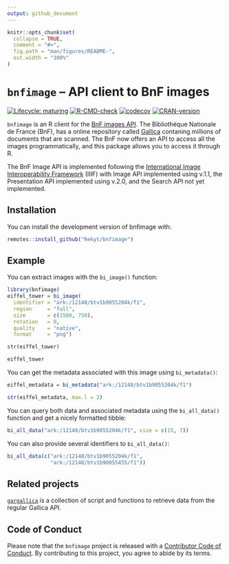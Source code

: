 ```yaml
---
output: github_document
---
```


<!-- README.md is generated from README.Rmd. Please edit that file -->

```r
knitr::opts_chunk$set(
  collapse = TRUE,
  comment = "#>",
  fig.path = "man/figures/README-",
  out.width = "100%"
)
```

# `bnfimage` – API client to BnF images

<!-- badges: start -->
[![Lifecycle: maturing](https://img.shields.io/badge/lifecycle-maturing-blue.svg)](https://lifecycle.r-lib.org/articles/stages.html#maturing)
[![R-CMD-check](https://github.com/Rekyt/bnfimage/workflows/R-CMD-check/badge.svg)](https://github.com/Rekyt/bnfimage/actions)
[![codecov](https://codecov.io/gh/Rekyt/bnfimage/branch/master/graph/badge.svg)](https://codecov.io/gh/Rekyt/bnfimage)
[![CRAN-version](https://www.r-pkg.org/badges/version/bnfimage)](https://cran.r-project.org/package=bnfimage)
<!-- badges: end -->

`bnfimage` is an R client for the [BnF images API](http://api.bnf.fr/api-iiif-de-recuperation-des-images-de-gallica).
The Bibliothèque Nationale de France (BnF), has a online repository called [Gallica](https://gallica.bnf.fr/) contaning millions of documents that are scanned. The BnF now offers an API to access all the images programmatically, and this package allows you to access it through R.

The BnF Image API is implemented following the [International Image Interoperability Framework](https://iiif.io/) (IIIF) with Image API implemented using v.1.1, the Presentation API implemented using v.2.0, and the Search API not yet implemented.

## Installation

You can install the development version of bnfimage with:

``` r
remotes::install_github("Rekyt/bnfimage")
```

## Example

You can extract images with the `bi_image()` function:

```r
library(bnfimage)
eiffel_tower = bi_image(
  identifier = "ark:/12148/btv1b9055204k/f1",
  region     = "full",
  size       = c(1500, 750),
  rotation   = 0,
  quality    = "native",
  format     = "png")

str(eiffel_tower)

eiffel_tower
```

You can get the metadata associated with this image using `bi_metadata()`:

```r
eiffel_metadata = bi_metadata("ark:/12148/btv1b9055204k/f1")

str(eiffel_metadata, max.l = 2)
```

You can query both data and associated metadata using the `bi_all_data()` function and get a nicely formatted tibble:

```r
bi_all_data("ark:/12148/btv1b9055204k/f1", size = c(15, 7))
```

You can also provide several identifiers to `bi_all_data()`:

```r
bi_all_data(c("ark:/12148/btv1b9055204k/f1",
              "ark:/12148/btv1b90055455/f1"))
```

## Related projects

[`gargallica`](GuillaumePressiat/gargallica) is a collection of script and functions to retrieve data from the regular Gallica API.

## Code of Conduct

Please note that the `bnfimage` project is released with a
[Contributor Code of Conduct](CODE_OF_CONDUCT.md).
By contributing to this project, you agree to abide by its terms.
